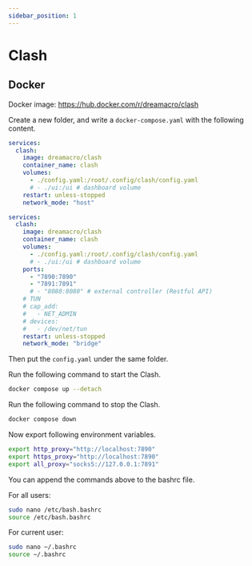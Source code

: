 ```yaml
---
sidebar_position: 1
---
```


# Clash

## Docker

Docker image: https://hub.docker.com/r/dreamacro/clash

Create a new folder, and write a `docker-compose.yaml` with the following content.


<Tabs>
  <TabItem value="POSIX" label="POSIX" default>
    
```yaml title="docker-compose.yaml"
services:
  clash:
    image: dreamacro/clash
    container_name: clash
    volumes:
      - ./config.yaml:/root/.config/clash/config.yaml
      # - ./ui:/ui # dashboard volume
    restart: unless-stopped
    network_mode: "host"
```

  </TabItem>
  <TabItem value="Windows" label="Windows">

```yaml title="docker-compose.yaml"
services:
  clash:
    image: dreamacro/clash
    container_name: clash
    volumes:
      - ./config.yaml:/root/.config/clash/config.yaml
      # - ./ui:/ui # dashboard volume
    ports:
      - "7890:7890"
      - "7891:7891"
      # - "8080:8080" # external controller (Restful API)
    # TUN
    # cap_add:
    #   - NET_ADMIN
    # devices:
    #   - /dev/net/tun
    restart: unless-stopped
    network_mode: "bridge"
```

  </TabItem>
</Tabs>

Then put the `config.yaml` under the same folder.

Run the following command to start the Clash.
```bash
docker compose up --detach
```

Run the following command to stop the Clash.
```bash
docker compose down
```

Now export following environment variables.
```bash
export http_proxy="http://localhost:7890"
export https_proxy="http://localhost:7890"
export all_proxy="socks5://127.0.0.1:7891"
```

You can append the commands above to the bashrc file.

For all users:
```bash
sudo nano /etc/bash.bashrc
source /etc/bash.bashrc
```

For current user:
```bash
sudo nano ~/.bashrc
source ~/.bashrc
```

